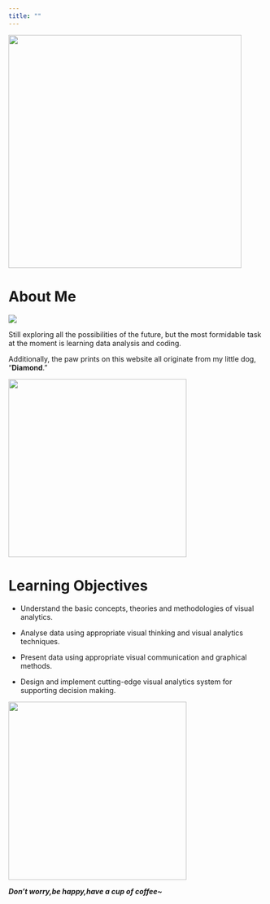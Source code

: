 ```yaml
---
title: ""
---
```


![](images/A+.gif){fig-align="center" width="458"}

# **About Me**

![](images/cv.drawio-01.png)

Still exploring all the possibilities of the future, but the most formidable task at the moment is learning data analysis and coding.

Additionally, the paw prints on this website all originate from my little dog, "**Diamond**."

![](images/Dm.GIF){fig-align="center" width="350"}

# **Learning Objectives**

-   Understand the basic concepts, theories and methodologies of visual analytics.

-   Analyse data using appropriate visual thinking and visual analytics techniques.

-   Present data using appropriate visual communication and graphical methods.

-   Design and implement cutting-edge visual analytics system for supporting decision making.

![](images/coffee.gif){fig-align="center" width="350"}

***Don't worry,be happy,have a cup of coffee\~***

